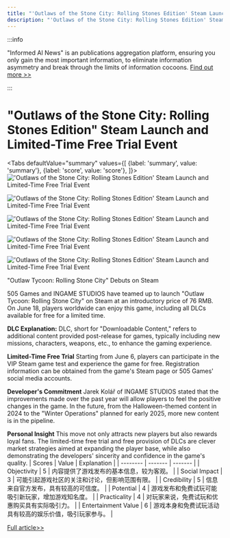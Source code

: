 ```yaml
---
title: "'Outlaws of the Stone City: Rolling Stones Edition' Steam Launch and Limited-Time Free Trial Event"
description: "'Outlaws of the Stone City: Rolling Stones Edition' Steam Launch and Limited-Time Free Trial Event"
---
```



:::info

"Informed AI News" is an publications aggregation platform, ensuring you only gain the most important information, to eliminate information asymmetry and break through the limits of information cocoons.  [Find out more >>](/docs/guides)

:::

# "Outlaws of the Stone City: Rolling Stones Edition" Steam Launch and Limited-Time Free Trial Event


<Tabs
	defaultValue="summary"
	values={[
	{label: 'summary', value: 'summary'},
	{label: 'score', value: 'score'},
]}>
<TabItem value="summary">
<img
  src="https://image.informedainews.com/2024/06/Ent-pFU-1717723068-0.jpg"
  alt="'Outlaws of the Stone City: Rolling Stones Edition' Steam Launch and Limited-Time Free Trial Event"
/>

<img
  src="https://image.informedainews.com/2024/06/Ent-Y6b-1717723068-1.jpg"
  alt="'Outlaws of the Stone City: Rolling Stones Edition' Steam Launch and Limited-Time Free Trial Event"
/>

<img
  src="https://image.informedainews.com/2024/06/Ent-Fih-1717723068-2.jpg"
  alt="'Outlaws of the Stone City: Rolling Stones Edition' Steam Launch and Limited-Time Free Trial Event"
/>

<img
  src="https://image.informedainews.com/2024/06/Ent-FnN-1717723068-3.jpg"
  alt="'Outlaws of the Stone City: Rolling Stones Edition' Steam Launch and Limited-Time Free Trial Event"
/>

<img
  src="https://image.informedainews.com/2024/06/Ent-GbJ-1717723068-4.jpg"
  alt="'Outlaws of the Stone City: Rolling Stones Edition' Steam Launch and Limited-Time Free Trial Event"
/>



"Outlaw Tycoon: Rolling Stone City" Debuts on Steam

505 Games and INGAME STUDIOS have teamed up to launch "Outlaw Tycoon: Rolling Stone City" on Steam at an introductory price of 76 RMB. On June 18, players worldwide can enjoy this game, including all DLCs available for free for a limited time.

**DLC Explanation:**
DLC, short for "Downloadable Content," refers to additional content provided post-release for games, typically including new missions, characters, weapons, etc., to enhance the gaming experience.

**Limited-Time Free Trial**
Starting from June 6, players can participate in the VIP Steam game test and experience the game for free. Registration information can be obtained from the game's Steam page or 505 Games' social media accounts.

**Developer's Commitment**
Jarek Kolář of INGAME STUDIOS stated that the improvements made over the past year will allow players to feel the positive changes in the game. In the future, from the Halloween-themed content in 2024 to the "Winter Operations" planned for early 2025, more new content is in the pipeline.

**Personal Insight**
This move not only attracts new players but also rewards loyal fans. The limited-time free trial and free provision of DLCs are clever market strategies aimed at expanding the player base, while also demonstrating the developers' sincerity and confidence in the game's quality.
</TabItem>
<TabItem value="score">
	| Scores     | Value   | Explanation |
	| -------- | ------- | ------- |
	| Objectivity  | 5    | 内容提供了游戏发布的基本信息，较为客观。    |
	| Social Impact | 3     | 可能引起游戏社区的关注和讨论，但影响范围有限。    |
	| Credibility    | 5    | 信息来自官方发布，具有较高的可信度。    |
	| Potential    | 4    | 游戏发布和免费试玩可能吸引新玩家，增加游戏知名度。    |
	| Practicality    | 4    | 对玩家来说，免费试玩和优惠购买具有实际吸引力。    |
	| Entertainment Value    | 6    | 游戏本身和免费试玩活动具有较高的娱乐价值，吸引玩家参与。    |
</TabItem>
</Tabs>

[Full article>>](https://www.gcores.com/articles/182995)
